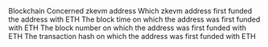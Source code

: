 <ParamField path="blockchain">
Blockchain
</ParamField>
<ParamField path="address">
Concerned zkevm address
</ParamField>
<ParamField path="first_funded_by">
Which zkevm address first funded the address with ETH
</ParamField>
<ParamField path="block_time">
The block time on which the address was first funded with ETH
</ParamField>
<ParamField path="block_number">
The block number on which the address was first funded with ETH
</ParamField>
<ParamField path="tx_hash">
The transaction hash on which the address was first funded with ETH
</ParamField>
